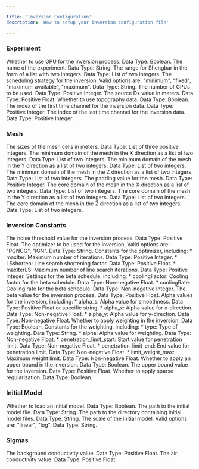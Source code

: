 ```yaml
---

title: 'Inversion Configuration'
description: 'How to setup your inversion configuration file'

---
```


### Experiment

<AccordionGroup>
  <Accordion icon="rectangle-terminal" title="Use GPU (use_gpu)">
  Whether to use GPU for the inversion process. Data Type: Boolean.
  </Accordion>
  <Accordion icon="rectangle-terminal" title="Experiment Name (name)">
  The name of the experiment. Data Type: String.
  </Accordion>
  <Accordion icon="rectangle-terminal" title="Shengbar Range (shengbar_range)">
  The range for Shengbar in the form of a list with two integers. Data Type: List of two integers.
  </Accordion>
  <Accordion icon="rectangle-terminal" title="Schedule Strategy (schedule_strategy)">
  The scheduling strategy for the inversion. Valid options are: "minimum", "fixed", "maximum_available", "maximum". Data Type: String.
  </Accordion>
  <Accordion icon="rectangle-terminal" title="Number of GPUs (num_gpu)">
  The number of GPUs to be used. Data Type: Positive Integer.
  </Accordion>
  <Accordion icon="rectangle-terminal" title="Source Dx (source_dx)">
  The source Dx value in meters. Data Type: Positive Float.
  </Accordion>
  <Accordion icon="rectangle-terminal" title="Use Topography (use_topo)">
  Whether to use topography data. Data Type: Boolean.
  </Accordion>
  <Accordion icon="rectangle-terminal" title="Inversion Time Channel Start (inversion_tc_start)">
  The index of the first time channel for the inversion data. Data Type: Positive Integer.
  </Accordion>
  <Accordion icon="rectangle-terminal" title="Inversion Time Channel End (inversion_tc_end)">
  The index of the last time channel for the inversion data. Data Type: Positive Integer.
  </Accordion>
</AccordionGroup>

### Mesh

<AccordionGroup>
  <Accordion icon="rectangle-terminal" title="Cell Sizes (cell_sizes)">
  The sizes of the mesh cells in meters. Data Type: List of three positive integers.
  </Accordion>
  <Accordion icon="rectangle-terminal" title="Minimum Mesh Domain X (min_mesh_domain_x)">
  The minimum domain of the mesh in the X direction as a list of two integers. Data Type: List of two integers.
  </Accordion>
  <Accordion icon="rectangle-terminal" title="Minimum Mesh Domain Y (min_mesh_domain_y)">
  The minimum domain of the mesh in the Y direction as a list of two integers. Data Type: List of two integers.
  </Accordion>
  <Accordion icon="rectangle-terminal" title="Minimum Mesh Domain Z (min_mesh_domain_z)">
  The minimum domain of the mesh in the Z direction as a list of two integers. Data Type: List of two integers.
  </Accordion>
  <Accordion icon="rectangle-terminal" title="Padding (padding)">
  The padding value for the mesh. Data Type: Positive Integer.
  </Accordion>
  <Accordion icon="rectangle-terminal" title="Core Domain X (core_domain_x)">
  The core domain of the mesh in the X direction as a list of two integers. Data Type: List of two integers.
  </Accordion>
  <Accordion icon="rectangle-terminal" title="Core Domain Y (core_domain_y)">
  The core domain of the mesh in the Y direction as a list of two integers. Data Type: List of two integers.
  </Accordion>
  <Accordion icon="rectangle-terminal" title="Core Domain Z (core_domain_z)">
  The core domain of the mesh in the Z direction as a list of two integers. Data Type: List of two integers.
  </Accordion>
</AccordionGroup>

### Inversion Constants

<AccordionGroup>
  <Accordion icon="rectangle-terminal" title="Noise Threshold (noise_threshold)">
  The noise threshold value for the inversion process. Data Type: Positive Float.
  </Accordion>
  <Accordion icon="rectangle-terminal" title="Optimizer (optimizer)">
  The optimizer to be used for the inversion. Valid options are: "PGNCG", "IGN". Data Type: String.
  </Accordion>
  <Accordion icon="rectangle-terminal" title="Optimizer Constants (optimizer_constants)">
  Constants for the optimizer, including:
  * maxIter: Maximum number of iterations. Data Type: Positive Integer.
  * LSshorten: Line search shortening factor. Data Type: Positive Float.
  * maxIterLS: Maximum number of line search iterations. Data Type: Positive Integer.
  </Accordion>
  <Accordion icon="rectangle-terminal" title="Beta Schedule (BetaSchedule)">
  Settings for the beta schedule, including:
  * coolingFactor: Cooling factor for the beta schedule. Data Type: Non-negative Float.
  * coolingRate: Cooling rate for the beta schedule. Data Type: Non-negative Integer.
  </Accordion>
  <Accordion icon="rectangle-terminal" title="Beta (beta)">
  The beta value for the inversion process. Data Type: Positive Float.
  </Accordion>
  <Accordion icon="rectangle-terminal" title="Alphas (alphas)">
  Alpha values for the inversion, including:
  * alpha_s: Alpha value for smoothness. Data Type: Positive Float or specific string.
  * alpha_x: Alpha value for x-direction. Data Type: Non-negative Float.
  * alpha_y: Alpha value for y-direction. Data Type: Non-negative Float.
  </Accordion>
  <Accordion icon="rectangle-terminal" title="Weighting Flag (weighting_flag)">
  Whether to apply weighting in the inversion. Data Type: Boolean.
  </Accordion>
  <Accordion icon="rectangle-terminal" title="Weighting Constants (weighting_constants)">
  Constants for the weighting, including:
  * type: Type of weighting. Data Type: String.
  * alpha: Alpha value for weighting. Data Type: Non-negative Float.
  * penetration_limit_start: Start value for penetration limit. Data Type: Non-negative Float.
  * penetration_limit_end: End value for penetration limit. Data Type: Non-negative Float.
  * limit_weight_max: Maximum weight limit. Data Type: Non-negative Float.
  </Accordion>
  <Accordion icon="rectangle-terminal" title="Upper Bound Flag (upper_bound_flag)">
  Whether to apply an upper bound in the inversion. Data Type: Boolean.
  </Accordion>
  <Accordion icon="rectangle-terminal" title="Upper Bound Value (upper_bound_value)">
  The upper bound value for the inversion. Data Type: Positive Float.
  </Accordion>
  <Accordion icon="rectangle-terminal" title="Regularization Sparse (reg_sparse)">
  Whether to apply sparse regularization. Data Type: Boolean.
  </Accordion>
</AccordionGroup>

### Initial Model

<AccordionGroup>
  <Accordion icon="rectangle-terminal" title="Load Initial Model (load_init_model)">
  Whether to load an initial model. Data Type: Boolean.
  </Accordion>
  <Accordion icon="rectangle-terminal" title="Initial Model Path (init_model_path)">
  The path to the initial model file. Data Type: String.
  </Accordion>
  <Accordion icon="rectangle-terminal" title="Initial Directory Path (init_directory_path)">
  The path to the directory containing initial model files. Data Type: String.
  </Accordion>
  <Accordion icon="rectangle-terminal" title="Initial Model Scale (init_model_scale)">
  The scale of the initial model. Valid options are: "linear", "log". Data Type: String.
  </Accordion>
</AccordionGroup>

### Sigmas

<AccordionGroup>
  <Accordion icon="rectangle-terminal" title="Sigma Background (sigma_background)">
  The background conductivity value. Data Type: Positive Float.
  </Accordion>
  <Accordion icon="rectangle-terminal" title="Sigma Air (sigma_air)">
  The air conductivity value. Data Type: Positive Float.
  </Accordion>
</AccordionGroup>